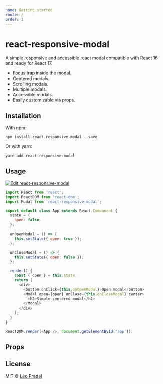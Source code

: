 ```yaml
---
name: Getting started
route: /
order: 1
---
```



# react-responsive-modal

A simple responsive and accessible react modal compatible with React 16 and ready for React 17.

- Focus trap inside the modal.
- Centered modals.
- Scrolling modals.
- Multiple modals.
- Accessible modals.
- Easily customizable via props.

## Installation

With npm:

`npm install react-responsive-modal --save`

Or with yarn:

`yarn add react-responsive-modal`

## Usage

[![Edit react-responsive-modal](https://codesandbox.io/static/img/play-codesandbox.svg)](https://codesandbox.io/s/9jxp669j2o)

```javascript
import React from 'react';
import ReactDOM from 'react-dom';
import Modal from 'react-responsive-modal';

export default class App extends React.Component {
  state = {
    open: false,
  };

  onOpenModal = () => {
    this.setState({ open: true });
  };

  onCloseModal = () => {
    this.setState({ open: false });
  };

  render() {
    const { open } = this.state;
    return (
      <div>
        <button onClick={this.onOpenModal}>Open modal</button>
        <Modal open={open} onClose={this.onCloseModal} center>
          <h2>Simple centered modal</h2>
        </Modal>
      </div>
    );
  }
}

ReactDOM.render(<App />, document.getElementById('app'));
```

## Props

<Props of={Modal} />

## License

MIT © [Léo Pradel](https://www.leopradel.com/)
